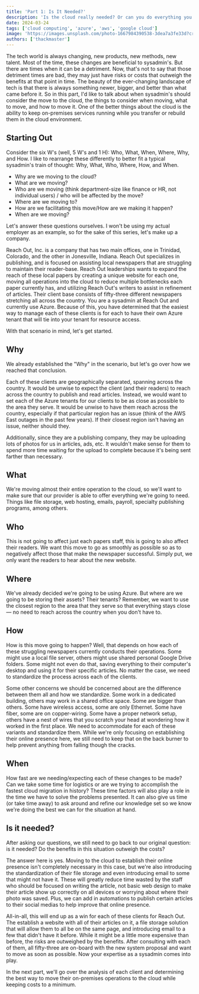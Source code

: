 ```yaml
---
title: 'Part 1: Is It Needed?'
description: 'Is the cloud really needed? Or can you do everything you need on the infrastructure you already have?'
date: 2024-03-24
tags: ['cloud computing', 'azure', 'aws', 'google cloud']
image: 'https://images.unsplash.com/photo-1667984390538-3dea7a3fe33d?crop=entropy&cs=tinysrgb&fit=max&fm=jpg&ixid=M3wxMTc3M3wwfDF8c2VhcmNofDE2fHxjbG91ZCUyMGNvbXB1dGV8ZW58MHx8fHwxNzQ1MTA0ODU3fDA&ixlib=rb-4.0.3&q=80&w=1200'
authors: ['thackmaster']
---
```


The tech world is always changing, new products, new methods, new talent. Most of the time, these changes are beneficial to sysadmin's. But there are times when it can be a detriment. Now, that's not to say that those detriment times are bad, they may just have risks or costs that outweigh the benefits at that point in time. The beauty of the ever-changing landscape of tech is that there is always something newer, bigger, and better than what came before it. So in this part, I'd like to talk about when sysadmin's should consider the move to the cloud, the things to consider when moving, what to move, and how to move it. One of the better things about the cloud is the ability to keep on-premises services running while you transfer or rebuild them in the cloud environment.

## Starting Out
Consider the six W's (well, 5 W's and 1 H): Who, What, When, Where, Why, and How. I like to rearrange these differently to better fit a typical sysadmin's train of thought: Why, What, Who, Where, How, and When.
- Why are we moving to the cloud?
- What are we moving?
- Who are we moving (think department-size like finance or HR, not individual users) / who will be affected by the move?
- Where are we moving to?
- How are we facilitating this move/How are we making it happen?
- When are we moving?

Let's answer these questions ourselves. I won't be using my actual employer as an example, so for the sake of this series, let's make up a company.

Reach Out, Inc. is a company that has two main offices, one in Trinidad, Colorado, and the other in Jonesville, Indiana. Reach Out specializes in publishing, and is focused on assisting local newspapers that are struggling to maintain their reader-base. Reach Out leaderships wants to expand the reach of these local papers by creating a unique website for each one, moving all operations into the cloud to reduce multiple bottlenecks each paper currently has, and utilizing Reach Out's writers to assist in refinement of articles. Their client base consists of fifty-three different newspapers stretching all across the country. You are a sysadmin at Reach Out and currently use Azure. Because of this, you have determined that the easiest way to manage each of these clients is for each to have their own Azure tenant that will tie into your tenant for resource access.

With that scenario in mind, let's get started.

## Why
We already established the "Why" in the scenario, but let's go over how we reached that conclusion.

Each of these clients are geographically separated, spanning across the country. It would be unwise to expect the client (and their readers) to reach across the country to publish and read articles. Instead, we would want to set each of the Azure tenants for our clients to be as close as possible to the area they serve. It would be unwise to have them reach across the country, especially if that particular region has an issue (think of the AWS East outages in the past few years). If their closest region isn't having an issue, neither should they.

Additionally, since they are a publishing company, they may be uploading lots of photos for us in articles, ads, etc. It wouldn't make sense for them to spend more time waiting for the upload to complete because it's being sent farther than necessary.

## What
We're moving almost their entire operation to the cloud, so we'll want to make sure that our provider is able to offer everything we're going to need. Things like file storage, web hosting, emails, payroll, specialty publishing programs, among others.

## Who
This is not going to affect just each papers staff, this is going to also affect their readers. We want this move to go as smoothly as possible so as to negatively affect those that make the newspaper successful. Simply put, we only want the readers to hear about the new website.

## Where
We've already decided we're going to be using Azure. But where are we going to be storing their assets? Their tenants? Remember, we want to use the closest region to the area that they serve so that everything stays close — no need to reach across the country when you don't have to.

## How
How is this move going to happen? Well, that depends on how each of these struggling newspapers currently conducts their operations. Some might use a local file server, others might use shared personal Google Drive folders. Some might not even do that, saving everything to their computer's desktop and using it for their specific articles. No matter the case, we need to standardize the process across each of the clients.

Some other concerns we should be concerned about are the difference between them all and how we standardize. Some work in a dedicated building, others may work in a shared office space. Some are bigger than others. Some have wireless access, some are only Ethernet. Some have fiber, some are on copper-wiring. Some have a proper network setup, others have a nest of wires that you scratch your head at wondering how it worked in the first place. We need to accommodate for each of these variants and standardize them. While we're only focusing on establishing their online presence here, we still need to keep that on the back burner to help prevent anything from falling though the cracks.

## When
How fast are we needing/expecting each of these changes to be made? Can we take some time for logistics or are we trying to accomplish the fastest cloud migration in history? These time factors will also play a role in the time we have to solve the problems presented. It can also give us time (or take time away) to ask around and refine our knowledge set so we know we're doing the best we can for the situation at hand.

## Is it needed?
After asking our questions, we still need to go back to our original question: is it needed? Do the benefits in this situation outweigh the costs?

The answer here is yes. Moving to the cloud to establish their online presence isn't completely necessary in this case, but we're also introducing the standardization of their file storage and even introducing email to some that might not have it. These will greatly reduce time wasted by the staff who should be focused on writing the article, not basic web design to make their article show up correctly on all devices or worrying about where their photo was saved. Plus, we can add in automations to publish certain articles to their social medias to help improve that online presence.

All-in-all, this will end up as a win for each of these clients for Reach Out. The establish a website with all of their articles on it, a file storage solution that will allow them to all be on the same page, and introducing email to a few that didn't have it before. While it might be a little more expensive than before, the risks are outweighed by the benefits. After consulting with each of them, all fifty-three are on-board with the new system proposal and want to move as soon as possible. Now your expertise as a sysadmin comes into play.

In the next part, we'll go over the analysis of each client and determining the best way to move their on-premises operations to the cloud while keeping costs to a minimum.